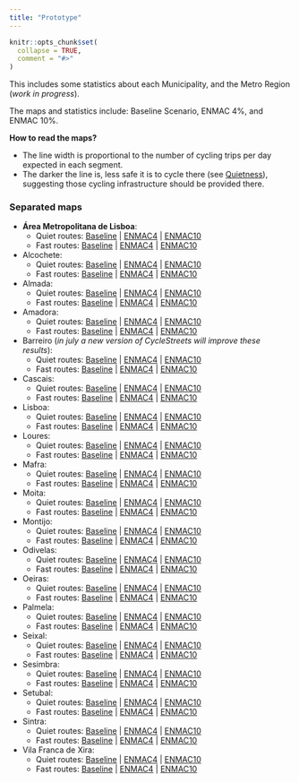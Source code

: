 ```yaml
---
title: "Prototype"
---
```


```r
knitr::opts_chunk$set(
  collapse = TRUE,
  comment = "#>"
)
```


This includes some statistics about each Municipality, and the Metro Region (*work in progress*).

The maps and statistics include: Baseline Scenario, ENMAC 4%, and ENMAC 10%.

**How to read the maps?**   

-   The line width is proportional to the number of cycling trips per day expected in each segment.
-   The darker the line is, less safe it is to cycle there (see [Quietness](https://www.cyclestreets.net/help/journey/howitworks/#quietness)), suggesting those cycling infrastructure should be provided there.

### Separated maps

*   **Área Metropolitana de Lisboa**: 
    +   Quiet routes: [Baseline](https://u-shift.github.io/biclar/region_baseline_quiet.html)    |   [ENMAC4](https://u-shift.github.io/biclar/region_enmac4_quiet.html)    |    [ENMAC10](https://u-shift.github.io/biclar/region_enmac10_quiet.html)
    +   Fast routes: [Baseline](https://u-shift.github.io/biclar/region_baseline_fast.html)    |   [ENMAC4](https://u-shift.github.io/biclar/region_enmac4_fast.html)    |    [ENMAC10](https://u-shift.github.io/biclar/region_enmac10_fast.html)

*   Alcochete: 
    +   Quiet routes: [Baseline](https://u-shift.github.io/biclar/alcochete_baseline_quiet.html)    |   [ENMAC4](https://u-shift.github.io/biclar/alcochete_enmac4_quiet.html)    |    [ENMAC10](https://u-shift.github.io/biclar/alcochete_enmac10_quiet.html)
    +   Fast routes: [Baseline](https://u-shift.github.io/biclar/alcochete_baseline_fast.html)    |   [ENMAC4](https://u-shift.github.io/biclar/alcochete_enmac4_fast.html)    |    [ENMAC10](https://u-shift.github.io/biclar/alcochete_enmac10_fast.html)
*   Almada: 
    +   Quiet routes: [Baseline](https://u-shift.github.io/biclar/almada_baseline_quiet.html)    |   [ENMAC4](https://u-shift.github.io/biclar/almada_enmac4_quiet.html)    |    [ENMAC10](https://u-shift.github.io/biclar/almada_enmac10_quiet.html)
    +   Fast routes: [Baseline](https://u-shift.github.io/biclar/almada_baseline_fast.html)    |   [ENMAC4](https://u-shift.github.io/biclar/almada_enmac4_fast.html)    |    [ENMAC10](https://u-shift.github.io/biclar/almada_enmac10_fast.html)
*   Amadora: 
    +   Quiet routes: [Baseline](https://u-shift.github.io/biclar/amadora_baseline_quiet.html)    |   [ENMAC4](https://u-shift.github.io/biclar/amadora_enmac4_quiet.html)    |    [ENMAC10](https://u-shift.github.io/biclar/amadora_enmac10_quiet.html)
    +   Fast routes: [Baseline](https://u-shift.github.io/biclar/amadora_baseline_fast.html)    |   [ENMAC4](https://u-shift.github.io/biclar/amadora_enmac4_fast.html)    |    [ENMAC10](https://u-shift.github.io/biclar/amadora_enmac10_fast.html)
*   Barreiro (*in july a new version of CycleStreets will improve these results*): 
    +   Quiet routes: [Baseline](https://u-shift.github.io/biclar/barreiro_baseline_quiet.html)    |   [ENMAC4](https://u-shift.github.io/biclar/barreiro_enmac4_quiet.html)    |    [ENMAC10](https://u-shift.github.io/biclar/barreiro_enmac10_quiet.html)
    +   Fast routes: [Baseline](https://u-shift.github.io/biclar/barreiro_baseline_fast.html)    |   [ENMAC4](https://u-shift.github.io/biclar/barreiro_enmac4_fast.html)    |    [ENMAC10](https://u-shift.github.io/biclar/barreiro_enmac10_fast.html)
*   Cascais: 
    +   Quiet routes: [Baseline](https://u-shift.github.io/biclar/cascais_baseline_quiet.html)    |   [ENMAC4](https://u-shift.github.io/biclar/cascais_enmac4_quiet.html)    |    [ENMAC10](https://u-shift.github.io/biclar/cascais_enmac10_quiet.html)
    +   Fast routes: [Baseline](https://u-shift.github.io/biclar/cascais_baseline_fast.html)    |   [ENMAC4](https://u-shift.github.io/biclar/cascais_enmac4_fast.html)    |    [ENMAC10](https://u-shift.github.io/biclar/cascais_enmac10_fast.html)
*   Lisboa: 
    +   Quiet routes: [Baseline](https://u-shift.github.io/biclar/lisboa_baseline_quiet.html)    |   [ENMAC4](https://u-shift.github.io/biclar/lisboa_enmac4_quiet.html)    |    [ENMAC10](https://u-shift.github.io/biclar/lisboa_enmac10_quiet.html)
    +   Fast routes: [Baseline](https://u-shift.github.io/biclar/lisboa_baseline_fast.html)    |   [ENMAC4](https://u-shift.github.io/biclar/lisboa_enmac4_fast.html)    |    [ENMAC10](https://u-shift.github.io/biclar/lisboa_enmac10_fast.html)
*   Loures: 
    +   Quiet routes: [Baseline](https://u-shift.github.io/biclar/loures_baseline_quiet.html)    |   [ENMAC4](https://u-shift.github.io/biclar/loures_enmac4_quiet.html)    |    [ENMAC10](https://u-shift.github.io/biclar/loures_enmac10_quiet.html)
    +   Fast routes: [Baseline](https://u-shift.github.io/biclar/loures_baseline_fast.html)    |   [ENMAC4](https://u-shift.github.io/biclar/loures_enmac4_fast.html)    |    [ENMAC10](https://u-shift.github.io/biclar/loures_enmac10_fast.html)
*   Mafra: 
    +   Quiet routes: [Baseline](https://u-shift.github.io/biclar/mafra_baseline_quiet.html)    |   [ENMAC4](https://u-shift.github.io/biclar/mafra_enmac4_quiet.html)    |    [ENMAC10](https://u-shift.github.io/biclar/mafra_enmac10_quiet.html)
    +   Fast routes: [Baseline](https://u-shift.github.io/biclar/mafra_baseline_fast.html)    |   [ENMAC4](https://u-shift.github.io/biclar/mafra_enmac4_fast.html)    |    [ENMAC10](https://u-shift.github.io/biclar/mafra_enmac10_fast.html)
*   Moita: 
    +   Quiet routes: [Baseline](https://u-shift.github.io/biclar/moita_baseline_quiet.html)    |   [ENMAC4](https://u-shift.github.io/biclar/moita_enmac4_quiet.html)    |    [ENMAC10](https://u-shift.github.io/biclar/moita_enmac10_quiet.html)
    +   Fast routes: [Baseline](https://u-shift.github.io/biclar/moita_baseline_fast.html)    |   [ENMAC4](https://u-shift.github.io/biclar/moita_enmac4_fast.html)    |    [ENMAC10](https://u-shift.github.io/biclar/moita_enmac10_fast.html)
*   Montijo: 
    +   Quiet routes: [Baseline](https://u-shift.github.io/biclar/montijo_baseline_quiet.html)    |   [ENMAC4](https://u-shift.github.io/biclar/montijo_enmac4_quiet.html)    |    [ENMAC10](https://u-shift.github.io/biclar/montijo_enmac10_quiet.html)
    +   Fast routes: [Baseline](https://u-shift.github.io/biclar/montijo_baseline_fast.html)    |   [ENMAC4](https://u-shift.github.io/biclar/montijo_enmac4_fast.html)    |    [ENMAC10](https://u-shift.github.io/biclar/montijo_enmac10_fast.html)
*   Odivelas: 
    +   Quiet routes: [Baseline](https://u-shift.github.io/biclar/odivelas_baseline_quiet.html)    |   [ENMAC4](https://u-shift.github.io/biclar/odivelas_enmac4_quiet.html)    |    [ENMAC10](https://u-shift.github.io/biclar/odivelas_enmac10_quiet.html)
    +   Fast routes: [Baseline](https://u-shift.github.io/biclar/odivelas_baseline_fast.html)    |   [ENMAC4](https://u-shift.github.io/biclar/odivelas_enmac4_fast.html)    |    [ENMAC10](https://u-shift.github.io/biclar/odivelas_enmac10_fast.html)
*   Oeiras: 
    +   Quiet routes: [Baseline](https://u-shift.github.io/biclar/oeiras_baseline_quiet.html)    |   [ENMAC4](https://u-shift.github.io/biclar/oeiras_enmac4_quiet.html)    |    [ENMAC10](https://u-shift.github.io/biclar/oeiras_enmac10_quiet.html)
    +   Fast routes: [Baseline](https://u-shift.github.io/biclar/oeiras_baseline_fast.html)    |   [ENMAC4](https://u-shift.github.io/biclar/oeiras_enmac4_fast.html)    |    [ENMAC10](https://u-shift.github.io/biclar/oeiras_enmac10_fast.html)
*   Palmela: 
    +   Quiet routes: [Baseline](https://u-shift.github.io/biclar/palmela_baseline_quiet.html)    |   [ENMAC4](https://u-shift.github.io/biclar/palmela_enmac4_quiet.html)    |    [ENMAC10](https://u-shift.github.io/biclar/palmela_enmac10_quiet.html)
    +   Fast routes: [Baseline](https://u-shift.github.io/biclar/palmela_baseline_fast.html)    |   [ENMAC4](https://u-shift.github.io/biclar/palmela_enmac4_fast.html)    |    [ENMAC10](https://u-shift.github.io/biclar/palmela_enmac10_fast.html)
*   Seixal: 
    +   Quiet routes: [Baseline](https://u-shift.github.io/biclar/seixal_baseline_quiet.html)    |   [ENMAC4](https://u-shift.github.io/biclar/seixal_enmac4_quiet.html)    |    [ENMAC10](https://u-shift.github.io/biclar/seixal_enmac10_quiet.html)
    +   Fast routes: [Baseline](https://u-shift.github.io/biclar/seixal_baseline_fast.html)    |   [ENMAC4](https://u-shift.github.io/biclar/seixal_enmac4_fast.html)    |    [ENMAC10](https://u-shift.github.io/biclar/seixal_enmac10_fast.html)
*   Sesimbra: 
    +   Quiet routes: [Baseline](https://u-shift.github.io/biclar/sesimbra_baseline_quiet.html)    |   [ENMAC4](https://u-shift.github.io/biclar/sesimbra_enmac4_quiet.html)    |    [ENMAC10](https://u-shift.github.io/biclar/sesimbra_enmac10_quiet.html)
    +   Fast routes: [Baseline](https://u-shift.github.io/biclar/sesimbra_baseline_fast.html)    |   [ENMAC4](https://u-shift.github.io/biclar/sesimbra_enmac4_fast.html)    |    [ENMAC10](https://u-shift.github.io/biclar/sesimbra_enmac10_fast.html)
*   Setubal: 
    +   Quiet routes: [Baseline](https://u-shift.github.io/biclar/setubal_baseline_quiet.html)    |   [ENMAC4](https://u-shift.github.io/biclar/setubal_enmac4_quiet.html)    |    [ENMAC10](https://u-shift.github.io/biclar/setubal_enmac10_quiet.html)
    +   Fast routes: [Baseline](https://u-shift.github.io/biclar/setubal_baseline_fast.html)    |   [ENMAC4](https://u-shift.github.io/biclar/setubal_enmac4_fast.html)    |    [ENMAC10](https://u-shift.github.io/biclar/setubal_enmac10_fast.html)
*   Sintra: 
    +   Quiet routes: [Baseline](https://u-shift.github.io/biclar/sintra_baseline_quiet.html)    |   [ENMAC4](https://u-shift.github.io/biclar/sintra_enmac4_quiet.html)    |    [ENMAC10](https://u-shift.github.io/biclar/sintra_enmac10_quiet.html)
    +   Fast routes: [Baseline](https://u-shift.github.io/biclar/sintra_baseline_fast.html)    |   [ENMAC4](https://u-shift.github.io/biclar/sintra_enmac4_fast.html)    |    [ENMAC10](https://u-shift.github.io/biclar/sintra_enmac10_fast.html)
*   Vila Franca de Xira: 
    +   Quiet routes: [Baseline](https://u-shift.github.io/biclar/vfxira_baseline_quiet.html)    |   [ENMAC4](https://u-shift.github.io/biclar/vfxira_enmac4_quiet.html)    |    [ENMAC10](https://u-shift.github.io/biclar/vfxira_enmac10_quiet.html)
    +   Fast routes: [Baseline](https://u-shift.github.io/biclar/vfxira_baseline_fast.html)    |   [ENMAC4](https://u-shift.github.io/biclar/vfxira_enmac4_fast.html)    |    [ENMAC10](https://u-shift.github.io/biclar/vfxira_enmac10_fast.html)

